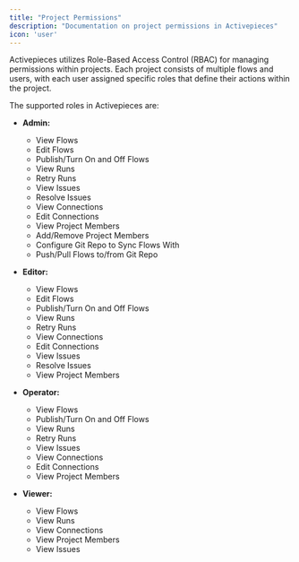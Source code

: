 ```yaml
---
title: "Project Permissions"
description: "Documentation on project permissions in Activepieces"
icon: 'user'
---
```


Activepieces utilizes Role-Based Access Control (RBAC) for managing permissions within projects. Each project consists of multiple flows and users, with each user assigned specific roles that define their actions within the project.

The supported roles in Activepieces are:

- **Admin:**
  - View Flows
  - Edit Flows
  - Publish/Turn On and Off Flows
  - View Runs
  - Retry Runs
  - View Issues
  - Resolve Issues
  - View Connections
  - Edit Connections
  - View Project Members
  - Add/Remove Project Members
  - Configure Git Repo to Sync Flows With
  - Push/Pull Flows to/from Git Repo

- **Editor:**
  - View Flows
  - Edit Flows
  - Publish/Turn On and Off Flows
  - View Runs
  - Retry Runs
  - View Connections
  - Edit Connections
  - View Issues
  - Resolve Issues
  - View Project Members

- **Operator:**
  - View Flows
  - Publish/Turn On and Off Flows
  - View Runs
  - Retry Runs
  - View Issues
  - View Connections
  - Edit Connections
  - View Project Members

- **Viewer:**
  - View Flows
  - View Runs
  - View Connections
  - View Project Members
  - View Issues